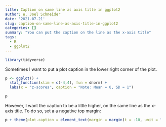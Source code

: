 ```yaml
---
title: Caption on same line as axis title in ggplot2
author: W. Joel Schneider
date: '2021-07-21'
slug: caption-on-same-line-as-axis-title-in-ggplot2
categories: []
summary: "You can put the caption on the line as the x-axis title"
tags:
  - R
  - ggplot2
---
```


```r
library(tidyverse)
```

Sometimes I want to put a plot caption in the lower right corner of the plot.

```r
p <- ggplot() +
  stat_function(xlim = c(-4,4), fun = dnorm) + 
  labs(x = "z-scores", caption = "Note: Mean = 0, SD = 1")

p
```

However, I want the caption to be a little higher, on the same line as the x-axis title. To do so, set a a negative top margin:

```r
p + theme(plot.caption = element_text(margin = margin(t = -10, unit = "pt")))
```


